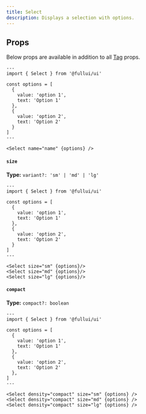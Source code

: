 ```yaml
---
title: Select
description: Displays a selection with options.
---
```


## Props
Below props are available in addition to all [Tag](/foundation/tag) props.

```astro live
---
import { Select } from '@fullui/ui'

const options = [
  {
    value: 'option 1',
    text: 'Option 1'
  },
  {
    value: 'option 2',
    text: 'Option 2'
  }
]
---

<Select name="name" {options} />
```

#### `size`
**Type:** `variant?: 'sm' | 'md' | 'lg'`
```astro live
---
import { Select } from '@fullui/ui'

const options = [
  {
    value: 'option 1',
    text: 'Option 1'
  },
  {
    value: 'option 2',
    text: 'Option 2'
  }
]
---

<Select size="sm" {options}/>
<Select size="md" {options}/>
<Select size="lg" {options}/>
```

#### `compact`
**Type:** `compact?: boolean`
```astro live
---
import { Select } from '@fullui/ui'

const options = [
  {
    value: 'option 1',
    text: 'Option 1'
  },
  {
    value: 'option 2',
    text: 'Option 2'
  },
]
---

<Select density="compact" size="sm" {options} />
<Select density="compact" size="md" {options} />
<Select density="compact" size="lg" {options} />
```